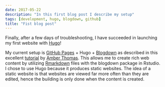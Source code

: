 ```yaml
---
date: 2017-05-22
description: "In this first blog post I describe my setup"
tags: [development, hugo, blogdown, github]
title: "Fist blog post"
---
```


Finally, after a few days of troubleshooting, I have succeeded in launching my first website with <a href="https://gohugo.io/">Hugo</a>!   

My current setup is <a href="https://pages.github.com/">GitHub Pages</a> + Hugo + <a href="https://github.com/rstudio/blogdown">Blogdown</a> as described in this excellent <a href="https://proquestionasker.github.io/blog/Making_Site/"> tutorial</a> by <a href="https://github.com/ProQuestionAsker">Amber Thomas</a>. This allows me to create rich web content by utilizing <a href="http://rmarkdown.rstudio.com/">Rmarkdown</a> files with the blogdown package in Rstudio. I chose to use Hugo because it produces static websites. The idea of a static website is that websites are viewed far more often than they are edited, hence the building is only done when the content is created.